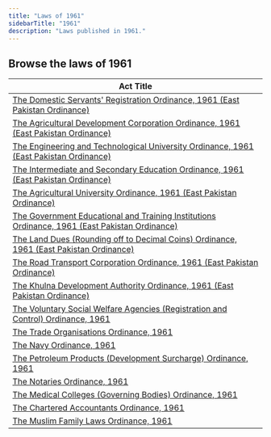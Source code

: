 ```yaml
---
title: "Laws of 1961"
sidebarTitle: "1961"
description: "Laws published in 1961."
---
```


## Browse the laws of 1961

| Act Title |
|-----------|
| [The Domestic Servants' Registration Ordinance, 1961 (East Pakistan Ordinance)](/laws/act-321) |
| [The Agricultural Development Corporation Ordinance, 1961 (East Pakistan Ordinance)](/laws/act-320) |
| [The Engineering and Technological University Ordinance, 1961 (East Pakistan Ordinance)](/laws/act-319) |
| [The Intermediate and Secondary Education Ordinance, 1961 (East Pakistan Ordinance)](/laws/act-318) |
| [The Agricultural University Ordinance, 1961 (East Pakistan Ordinance)](/laws/act-317) |
| [The Government Educational and Training Institutions Ordinance, 1961 (East Pakistan Ordinance)](/laws/act-316) |
| [The Land Dues (Rounding off to Decimal Coins) Ordinance, 1961 (East Pakistan Ordinance)](/laws/act-315) |
| [The Road Transport Corporation Ordinance, 1961 (East Pakistan Ordinance)](/laws/act-314) |
| [The Khulna Development Authority Ordinance, 1961 (East Pakistan Ordinance)](/laws/act-313) |
| [The Voluntary Social Welfare Agencies (Registration and Control) Ordinance, 1961](/laws/act-312) |
| [The Trade Organisations Ordinance, 1961](/laws/act-311) |
| [The Navy Ordinance, 1961](/laws/act-310) |
| [The Petroleum Products (Development Surcharge) Ordinance, 1961](/laws/act-309) |
| [The Notaries Ordinance, 1961](/laws/act-308) |
| [The Medical Colleges (Governing Bodies) Ordinance, 1961](/laws/act-307) |
| [The Chartered Accountants Ordinance, 1961](/laws/act-306) |
| [The Muslim Family Laws Ordinance, 1961](/laws/act-305) |
